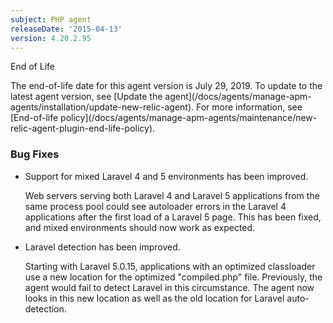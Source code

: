 ```yaml
---
subject: PHP agent
releaseDate: '2015-04-13'
version: 4.20.2.95
---
```


End of Life

<Callout variant="important">
  The end-of-life date for this agent version is July 29, 2019. To update to the latest agent version, see [Update the agent](/docs/agents/manage-apm-agents/installation/update-new-relic-agent). For more information, see [End-of-life policy](/docs/agents/manage-apm-agents/maintenance/new-relic-agent-plugin-end-life-policy).
</Callout>

### Bug Fixes

* Support for mixed Laravel 4 and 5 environments has been improved.

  Web servers serving both Laravel 4 and Laravel 5 applications from the same process pool could see autoloader errors in the Laravel 4 applications after the first load of a Laravel 5 page. This has been fixed, and mixed environments should now work as expected.
* Laravel detection has been improved.

  Starting with Laravel 5.0.15, applications with an optimized classloader use a new location for the optimized "compiled.php" file. Previously, the agent would fail to detect Laravel in this circumstance. The agent now looks in this new location as well as the old location for Laravel auto-detection.
